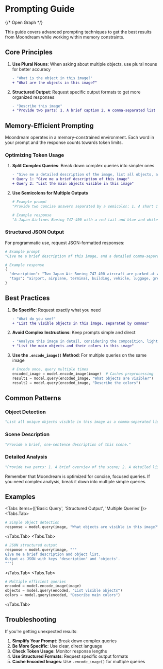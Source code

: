 
# Prompting Guide

<Head>
  <title>Prompting Guide - Moondream Documentation</title>
  <meta name="description" content="Learn advanced prompting techniques for Moondream to get better, more structured responses while working within memory constraints." />
  <meta name="viewport" content="width=device-width, initial-scale=1" />
  
  {/* Open Graph */}
  <meta property="og:title" content="Prompting Guide - Moondream Documentation" />
  <meta property="og:description" content="Advanced prompting techniques for Moondream vision model" />
  <meta property="og:type" content="website" />
  <meta property="og:url" content="https://docs.moondream.ai/advanced/prompting-guide" />
</Head>

This guide covers advanced prompting techniques to get the best results from Moondream while working within memory constraints.

## Core Principles

1. **Use Plural Nouns**: When asking about multiple objects, use plural nouns for better accuracy
   ```diff
   - "What is the object in this image?"
   + "What are the objects in this image?"
   ```

2. **Structured Output**: Request specific output formats to get more organized responses
   ```diff
   - "Describe this image"
   + "Provide two parts: 1. A brief caption 2. A comma-separated list of objects"
   ```

## Memory-Efficient Prompting

<Callout type="warning">
  Moondream operates in a memory-constrained environment. Each word in your prompt and the response counts towards token limits.
</Callout>

### Optimizing Token Usage

1. **Split Complex Queries**: Break down complex queries into simpler ones
   ```diff
   - "Give me a detailed description of the image, list all objects, and analyze the lighting"
   + Query 1: "Give me a brief description of this image"
   + Query 2: "List the main objects visible in this image"
   ```

2. **Use Semicolons for Multiple Outputs**
   ```python
   # Example prompt
   "Provide two concise answers separated by a semicolon: 1. A short caption describing this image; 2. A detailed comma-separated list of unique objects visible in the image, no general terms."
   
   # Example response
   "A Japan Airlines Boeing 747-400 with a red tail and blue and white logo; luggage carts, baggage trolleys, and a white van."
   ```

### Structured JSON Output

For programmatic use, request JSON-formatted responses:

```python
# Example prompt
"Give me a brief description of this image, and a detailed comma-separated list of unique objects visible in this image, no general terms. Output JSON with keys 'description' (string) and 'tags' (comma-separated string)."

# Example response
{
  "description": "Two Japan Air Boeing 747-400 aircraft are parked at an airport gate.",
  "tags": "airport, airplane, terminal, building, vehicle, luggage, ground crew"
}
```

## Best Practices

1. **Be Specific**: Request exactly what you need
   ```diff
   - "What do you see?"
   + "List the visible objects in this image, separated by commas"
   ```

2. **Avoid Complex Instructions**: Keep prompts simple and direct
   ```diff
   - "Analyze this image in detail, considering the composition, lighting, objects present, and potential symbolism while also noting any interesting patterns"
   + "List the main objects and their colors in this image"
   ```

3. **Use the `.encode_image()` Method**: For multiple queries on the same image
   ```python
   # Encode once, query multiple times
   encoded_image = model.encode_image(image)  # Caches preprocessing
   result1 = model.query(encoded_image, "What objects are visible?")
   result2 = model.query(encoded_image, "Describe the colors")
   ```

## Common Patterns

### Object Detection
```python
"List all unique objects visible in this image as a comma-separated list, no general terms."
```

### Scene Description
```python
"Provide a brief, one-sentence description of this scene."
```

### Detailed Analysis
```python
"Provide two parts: 1. A brief overview of the scene; 2. A detailed list of visible objects with their colors and positions."
```

<Callout>
  Remember that Moondream is optimized for concise, focused queries. If you need complex analysis, break it down into multiple simple queries.
</Callout>

## Examples

<Tabs items={['Basic Query', 'Structured Output', 'Multiple Queries']}>
  <Tabs.Tab>
```python
# Simple object detection
response = model.query(image, "What objects are visible in this image?")
```
  </Tabs.Tab>
  <Tabs.Tab>
```python
# JSON structured output
response = model.query(image, """
Give me a brief description and object list. 
Output as JSON with keys 'description' and 'objects'.
""")
```
  </Tabs.Tab>
  <Tabs.Tab>
```python
# Multiple efficient queries
encoded = model.encode_image(image)
objects = model.query(encoded, "List visible objects")
colors = model.query(encoded, "Describe main colors")
```
  </Tabs.Tab>
</Tabs>

## Troubleshooting

If you're getting unexpected results:

1. **Simplify Your Prompt**: Break down complex queries
2. **Be More Specific**: Use clear, direct language
3. **Check Token Usage**: Monitor response lengths
4. **Use Structured Formats**: Request specific output formats
5. **Cache Encoded Images**: Use `.encode_image()` for multiple queries 
